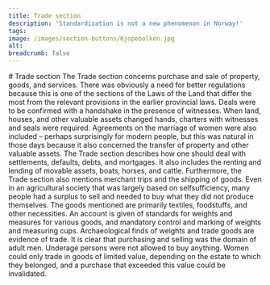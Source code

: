 ```yaml
---
title: Trade section
description: 'Standardization is not a new phenomenon in Norway!'
tags:
image: /images/section-buttons/Kjopebolken.jpg
alt: 
breadcrumb: false
---
```



<SitatHero 
    title='Trade section'
    ingress='“All contracts that have been formally agreed with a handshake are to be binding, those which can prevail by law.”'  
    footer='Trade section, chapter 13'
/>
 
<Spacer height={10}/>

<Container>
    # Trade section
</Container>

<Container stil="firstletter text-left text-xl" columns={2} margin={10}>
    The Trade section concerns purchase and sale of property, goods, and services. There was obviously a need for better regulations because this is one of the sections of the Laws of the Land that differ the most from the relevant provisions in the earlier provincial laws. Deals were to be confirmed with a handshake in the presence of witnesses. When land, houses, and other valuable assets changed hands, charters with witnesses and seals were required. Agreements on the marriage of women were also included – perhaps surprisingly for modern people, but this was natural in those days because it also concerned the transfer of property and other valuable assets. The Trade section describes how one should deal with settlements, defaults, debts, and mortgages. It also includes the renting and lending of movable assets, boats, horses, and cattle. Furthermore, the Trade section also mentions merchant trips and the shipping of goods. Even in an agricultural society that was largely based on selfsufficiency, many people had a surplus to sell and needed to buy what they did not produce themselves. The goods mentioned are primarily textiles, foodstuffs, and other necessities. An account is given of standards for weights and measures for various goods, and mandatory control and marking of weights and measuring cups. Archaeological finds of weights and trade goods are evidence of trade. It is clear that purchasing and selling was the domain of adult men. Underage persons were not allowed to buy anything. Women could only trade in goods of limited value, depending on the estate to which they belonged, and a purchase that exceeded this value could be invalidated.
</Container>

<Container>
    <Spacer height={10}/>
    <SubTextsCards items={site.kjoepebolken} meta={meta} />
</Container>
